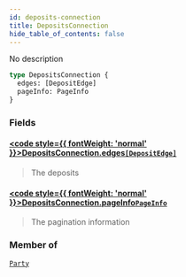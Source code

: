 ```yaml
---
id: deposits-connection
title: DepositsConnection
hide_table_of_contents: false
---
```








No description

```graphql
type DepositsConnection {
  edges: [DepositEdge]
  pageInfo: PageInfo
}
```


### Fields

#### [<code style={{ fontWeight: 'normal' }}>DepositsConnection.<b>edges</b></code>](#)<Bullet />[`[DepositEdge]`](/docs/testnet/graphql/objects/deposit-edge) <Badge class="secondary" text="list"/> <Badge class="secondary" text="object"/>
> The deposits
> 

#### [<code style={{ fontWeight: 'normal' }}>DepositsConnection.<b>pageInfo</b></code>](#)<Bullet />[`PageInfo`](/docs/testnet/graphql/objects/page-info) <Badge class="secondary" text="object"/>
> The pagination information
> 



### Member of

[`Party`](/docs/testnet/graphql/objects/party)  <Badge class="secondary" text="object"/>



